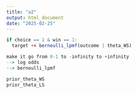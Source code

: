 ```yaml
---
title: "a2"
output: html_document
date: "2025-02-25"
---
```


```r
if choice == 1 & win == 1:
  target += bernoulli_lpmf(outcome | theta_WS)

make it go from 0-1 to -infinity to +infinity
--> log odds
--> bernoulli_lpmf

prior_theta_WS
prior_theta_LS
```


